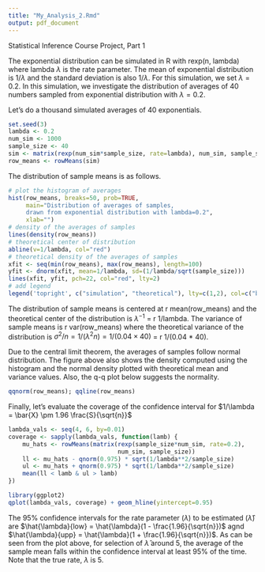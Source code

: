 ```yaml
---
title: "My_Analysis_2.Rmd"
output: pdf_document
---
```


Statistical Inference Course Project, Part 1

The exponential distribution can be simulated in R with rexp(n, lambda) where lambda $\lambda$ is the rate parameter. The mean of exponential distribution is $1/\lambda$ and the standard deviation is also $1/\lambda$. For this simulation, we set $\lambda=0.2$. In this simulation, we investigate the distribution of averages of 40 numbers sampled from exponential distribution with $\lambda=0.2$.

Let's do a thousand simulated averages of 40 exponentials.


```r
set.seed(3)
lambda <- 0.2
num_sim <- 1000
sample_size <- 40
sim <- matrix(rexp(num_sim*sample_size, rate=lambda), num_sim, sample_size)
row_means <- rowMeans(sim)
```

The distribution of sample means is as follows.

```r
# plot the histogram of averages
hist(row_means, breaks=50, prob=TRUE,
     main="Distribution of averages of samples,
     drawn from exponential distribution with lambda=0.2",
     xlab="")
# density of the averages of samples
lines(density(row_means))
# theoretical center of distribution
abline(v=1/lambda, col="red")
# theoretical density of the averages of samples
xfit <- seq(min(row_means), max(row_means), length=100)
yfit <- dnorm(xfit, mean=1/lambda, sd=(1/lambda/sqrt(sample_size)))
lines(xfit, yfit, pch=22, col="red", lty=2)
# add legend
legend('topright', c("simulation", "theoretical"), lty=c(1,2), col=c("black", "red"))
```

The distribution of sample means is centered at r mean(row_means) and the theoretical center of the distribution is $\lambda^{-1}$ = r 1/lambda. The variance of sample means is r var(row_means) where the theoretical variance of the distribution is $\sigma^2 / n = 1/(\lambda^2 n) = 1/(0.04 \times 40)$ = r 1/(0.04 * 40).

Due to the central limit theorem, the averages of samples follow normal distribution. The figure above also shows the density computed using the histogram and the normal density plotted with theoretical mean and variance values. Also, the q-q plot below suggests the normality.


```r
qqnorm(row_means); qqline(row_means)
```
Finally, let's evaluate the coverage of the confidence interval for $1/\lambda = \bar{X} \pm 1.96 \frac{S}{\sqrt{n}}$

```r
lambda_vals <- seq(4, 6, by=0.01)
coverage <- sapply(lambda_vals, function(lamb) {
    mu_hats <- rowMeans(matrix(rexp(sample_size*num_sim, rate=0.2),
                               num_sim, sample_size))
    ll <- mu_hats - qnorm(0.975) * sqrt(1/lambda**2/sample_size)
    ul <- mu_hats + qnorm(0.975) * sqrt(1/lambda**2/sample_size)
    mean(ll < lamb & ul > lamb)
})

library(ggplot2)
qplot(lambda_vals, coverage) + geom_hline(yintercept=0.95)
```

The 95% confidence intervals for the rate parameter ($\lambda$) to be estimated ($\hat{\lambda}$) are $\hat{\lambda}{low} = \hat{\lambda}(1 - \frac{1.96}{\sqrt{n}})$ agnd $\hat{\lambda}{upp} = \hat{\lambda}(1 + \frac{1.96}{\sqrt{n}})$. As can be seen from the plot above, for selection of $\hat{\lambda}$ around 5, the average of the sample mean falls within the confidence interval at least 95% of the time. Note that the true rate, $\lambda$ is 5.



